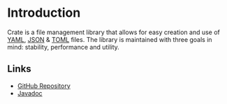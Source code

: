 # Introduction

Crate is a file management library that allows for easy creation and use of [YAML](https://yaml.org/), [JSON](https://www.json.org/) & [TOML](https://toml.io/) files. The library is maintained with three goals in mind: stability, performance and utility. 

## Links

* [GitHub Repository]("https://github.com/milkdrinkers/Crate")
* [Javadoc]("https://jitpack.io/com/github/milkdrinkers/crate/latest/javadoc/")